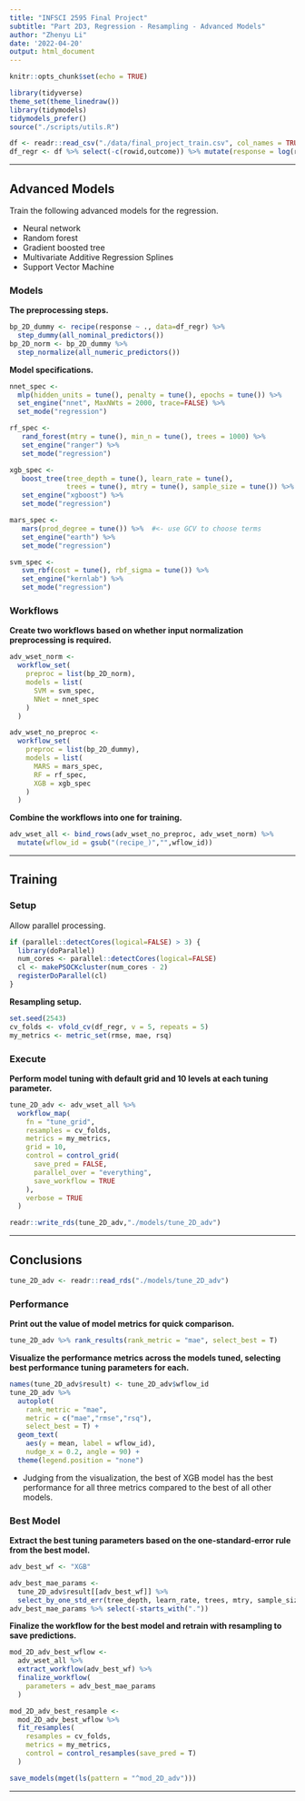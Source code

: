 ```yaml
---
title: "INFSCI 2595 Final Project"
subtitle: "Part 2D3, Regression - Resampling - Advanced Models"
author: "Zhenyu Li"
date: '2022-04-20'
output: html_document
---
```


```r
knitr::opts_chunk$set(echo = TRUE)
```

```r
library(tidyverse)
theme_set(theme_linedraw())
library(tidymodels)
tidymodels_prefer()
source("./scripts/utils.R")
```

```r
df <- readr::read_csv("./data/final_project_train.csv", col_names = TRUE)
df_regr <- df %>% select(-c(rowid,outcome)) %>% mutate(response = log(response))
```

----

## Advanced Models

Train the following advanced models for the regression.

- Neural network
- Random forest
- Gradient boosted tree
- Multivariate Additive Regression Splines
- Support Vector Machine

### Models

**The preprocessing steps.**  

```r
bp_2D_dummy <- recipe(response ~ ., data=df_regr) %>%
  step_dummy(all_nominal_predictors())
bp_2D_norm <- bp_2D_dummy %>%
  step_normalize(all_numeric_predictors())
```

**Model specifications.**  
  
```r
nnet_spec <-
  mlp(hidden_units = tune(), penalty = tune(), epochs = tune()) %>%
  set_engine("nnet", MaxNWts = 2000, trace=FALSE) %>%
  set_mode("regression")

rf_spec <-
   rand_forest(mtry = tune(), min_n = tune(), trees = 1000) %>%
   set_engine("ranger") %>%
   set_mode("regression")

xgb_spec <-
   boost_tree(tree_depth = tune(), learn_rate = tune(),
              trees = tune(), mtry = tune(), sample_size = tune()) %>%
   set_engine("xgboost") %>%
   set_mode("regression")

mars_spec <-
   mars(prod_degree = tune()) %>%  #<- use GCV to choose terms
   set_engine("earth") %>%
   set_mode("regression")

svm_spec <-
   svm_rbf(cost = tune(), rbf_sigma = tune()) %>%
   set_engine("kernlab") %>%
   set_mode("regression")
```

### Workflows

**Create two workflows based on whether input normalization preprocessing is required.**  

```r
adv_wset_norm <-
  workflow_set(
    preproc = list(bp_2D_norm),
    models = list(
      SVM = svm_spec,
      NNet = nnet_spec
    )
  )
```

```r
adv_wset_no_preproc <-
  workflow_set(
    preproc = list(bp_2D_dummy),
    models = list(
      MARS = mars_spec,
      RF = rf_spec,
      XGB = xgb_spec
    )
  )
```

**Combine the workflows into one for training.**  

```r
adv_wset_all <- bind_rows(adv_wset_no_preproc, adv_wset_norm) %>%
  mutate(wflow_id = gsub("(recipe_)","",wflow_id))
```

----

## Training

### Setup

Allow parallel processing.  

```r
if (parallel::detectCores(logical=FALSE) > 3) {
  library(doParallel)
  num_cores <- parallel::detectCores(logical=FALSE)
  cl <- makePSOCKcluster(num_cores - 2)
  registerDoParallel(cl)
}
```

**Resampling setup.**  

```r
set.seed(2543)
cv_folds <- vfold_cv(df_regr, v = 5, repeats = 5)
my_metrics <- metric_set(rmse, mae, rsq)
```

### Execute

**Perform model tuning with default grid and 10 levels at each tuning parameter.**  

```r
tune_2D_adv <- adv_wset_all %>%
  workflow_map(
    fn = "tune_grid",
    resamples = cv_folds,
    metrics = my_metrics,
    grid = 10,
    control = control_grid(
      save_pred = FALSE,
      parallel_over = "everything",
      save_workflow = TRUE
    ),
    verbose = TRUE
  )
```

```r
readr::write_rds(tune_2D_adv,"./models/tune_2D_adv")
```

----

## Conclusions

```r
tune_2D_adv <- readr::read_rds("./models/tune_2D_adv")
```

### Performance

**Print out the value of model metrics for quick comparison.**  

```r
tune_2D_adv %>% rank_results(rank_metric = "mae", select_best = T)
```

**Visualize the performance metrics across the models tuned, selecting best performance tuning parameters for each.**  

```r
names(tune_2D_adv$result) <- tune_2D_adv$wflow_id
tune_2D_adv %>%
  autoplot(
    rank_metric = "mae",
    metric = c("mae","rmse","rsq"),
    select_best = T) +
  geom_text(
    aes(y = mean, label = wflow_id),
    nudge_x = 0.2, angle = 90) +
  theme(legend.position = "none")
```

- Judging from the visualization, the best of XGB model has the best performance for all three metrics compared to the best of all other models.  

### Best Model

**Extract the best tuning parameters based on the one-standard-error rule from the best model.**  

```r
adv_best_wf <- "XGB"

adv_best_mae_params <-
  tune_2D_adv$result[[adv_best_wf]] %>%
  select_by_one_std_err(tree_depth, learn_rate, trees, mtry, sample_size, metric = "mae")
adv_best_mae_params %>% select(-starts_with("."))
```

**Finalize the workflow for the best model and retrain with resampling to save predictions.** 

```r
mod_2D_adv_best_wflow <-
  adv_wset_all %>%
  extract_workflow(adv_best_wf) %>%
  finalize_workflow(
    parameters = adv_best_mae_params
  )

mod_2D_adv_best_resample <-
  mod_2D_adv_best_wflow %>%
  fit_resamples(
    resamples = cv_folds,
    metrics = my_metrics,
    control = control_resamples(save_pred = T)
  )
```

```r
save_models(mget(ls(pattern = "^mod_2D_adv")))
```

----
